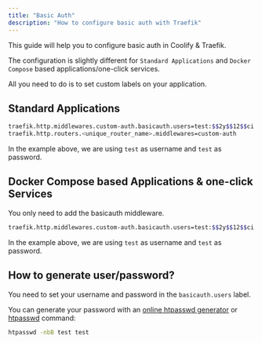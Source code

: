 ```yaml
---
title: "Basic Auth"
description: "How to configure basic auth with Traefik"
---
```


This guide will help you to configure basic auth in Coolify & Traefik.

The configuration is slightly different for `Standard Applications` and `Docker Compose` based applications/one-click services.

All you need to do is to set custom labels on your application.

## Standard Applications

```bash
traefik.http.middlewares.custom-auth.basicauth.users=test:$$2y$$12$$ci.4U63YX83CwkyUrjqxAucnmi2xXOIlEF6T/KdP9824f1Rf1iyNG
traefik.http.routers.<unique_router_name>.middlewares=custom-auth
```
In the example above, we are using `test` as username and `test` as password.


## Docker Compose based Applications & one-click Services

You only need to add the basicauth middleware.

```bash
traefik.http.middlewares.custom-auth.basicauth.users=test:$$2y$$12$$ci.4U63YX83CwkyUrjqxAucnmi2xXOIlEF6T/KdP9824f1Rf1iyNG
```
In the example above, we are using `test` as username and `test` as password.

## How to generate user/password?
You need to set your username and password in the `basicauth.users` label. 

You can generate your password with an [online htpasswd generator](https://www.web2generators.com/apache-tools/htpasswd-generator) or [htpasswd](https://httpd.apache.org/docs/current/programs/htpasswd.html) command:

```bash
htpasswd -nbB test test
```